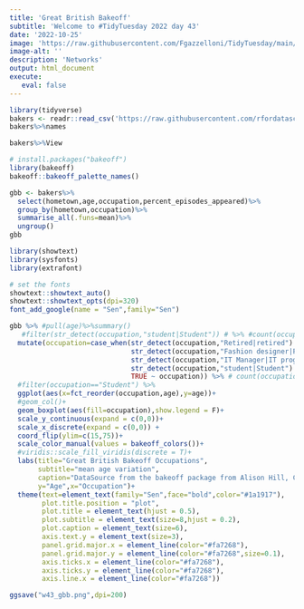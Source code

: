 ```yaml
---
title: 'Great British Bakeoff'
subtitle: 'Welcome to #TidyTuesday 2022 day 43'
date: '2022-10-25'
image: 'https://raw.githubusercontent.com/Fgazzelloni/TidyTuesday/main/data/2022/w43_gbb/w43_gbb.png'
image-alt: ''
description: 'Networks'
output: html_document
execute: 
   eval: false
---
```





```r
library(tidyverse)
bakers <- readr::read_csv('https://raw.githubusercontent.com/rfordatascience/tidytuesday/master/data/2022/2022-10-25/bakers.csv')
bakers%>%names
```


```r
bakers%>%View
```

```r
# install.packages("bakeoff")
library(bakeoff)
bakeoff::bakeoff_palette_names()
```

```r
gbb <- bakers%>%
  select(hometown,age,occupation,percent_episodes_appeared)%>%
  group_by(hometown,occupation)%>%
  summarise_all(.funs=mean)%>%
  ungroup()
gbb
```


```r
library(showtext)
library(sysfonts)
library(extrafont)

# set the fonts
showtext::showtext_auto()
showtext::showtext_opts(dpi=320)
font_add_google(name = "Sen",family="Sen")

```

```r
gbb %>% #pull(age)%>%summary()
   #filter(str_detect(occupation,"student|Student")) # %>% #count(occupation)
  mutate(occupation=case_when(str_detect(occupation,"Retired|retired") ~ "Retired",
                              str_detect(occupation,"Fashion designer|Fashion Designer") ~ "Fashion Designer",
                              str_detect(occupation,"IT Manager|IT programme manager") ~ "IT Manager",
                              str_detect(occupation,"student|Student") ~ "Student",
                              TRUE ~ occupation)) %>% # count(occupation) %>%View
  #filter(occupation=="Student") %>%
  ggplot(aes(x=fct_reorder(occupation,age),y=age))+
  #geom_col()+
  geom_boxplot(aes(fill=occupation),show.legend = F)+
  scale_y_continuous(expand = c(0,0))+
  scale_x_discrete(expand = c(0,0)) +
  coord_flip(ylim=c(15,75))+
  scale_color_manual(values = bakeoff_colors())+
  #viridis::scale_fill_viridis(discrete = T)+
  labs(title="Great British Bakeoff Occupations",
       subtitle="mean age variation",
       caption="DataSource from the bakeoff package from Alison Hill, Chester Ismay, and Richard Iannone.\n\nDataViz: Federica Gazzelloni (@fgazzelloni)",
       y="Age",x="Occupation")+
  theme(text=element_text(family="Sen",face="bold",color="#1a1917"),
        plot.title.position = "plot",
        plot.title = element_text(hjust = 0.5),
        plot.subtitle = element_text(size=8,hjust = 0.2),
        plot.caption = element_text(size=6),
        axis.text.y = element_text(size=3),
        panel.grid.major.x = element_line(color="#fa7268"),
        panel.grid.major.y = element_line(color="#fa7268",size=0.1),
        axis.ticks.x = element_line(color="#fa7268"),
        axis.ticks.y = element_line(color="#fa7268"),
        axis.line.x = element_line(color="#fa7268"))
```
```r
ggsave("w43_gbb.png",dpi=200)
```

